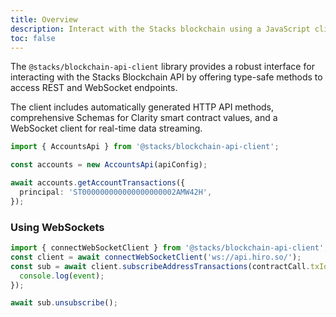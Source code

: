 ```yaml
---
title: Overview
description: Interact with the Stacks blockchain using a JavaScript client library.
toc: false
---
```



The `@stacks/blockchain-api-client` library provides a robust interface for interacting with the Stacks Blockchain API by offering type-safe methods to access REST and WebSocket endpoints.

The client includes automatically generated HTTP API methods, comprehensive Schemas for Clarity smart contract values, and a WebSocket client for real-time data streaming.

```ts
import { AccountsApi } from '@stacks/blockchain-api-client';

const accounts = new AccountsApi(apiConfig);

await accounts.getAccountTransactions({
  principal: 'ST000000000000000000002AMW42H',
});
```

### Using WebSockets

```ts
import { connectWebSocketClient } from '@stacks/blockchain-api-client';
const client = await connectWebSocketClient('ws://api.hiro.so/');
const sub = await client.subscribeAddressTransactions(contractCall.txId, event => {
  console.log(event);
});

await sub.unsubscribe();
```

